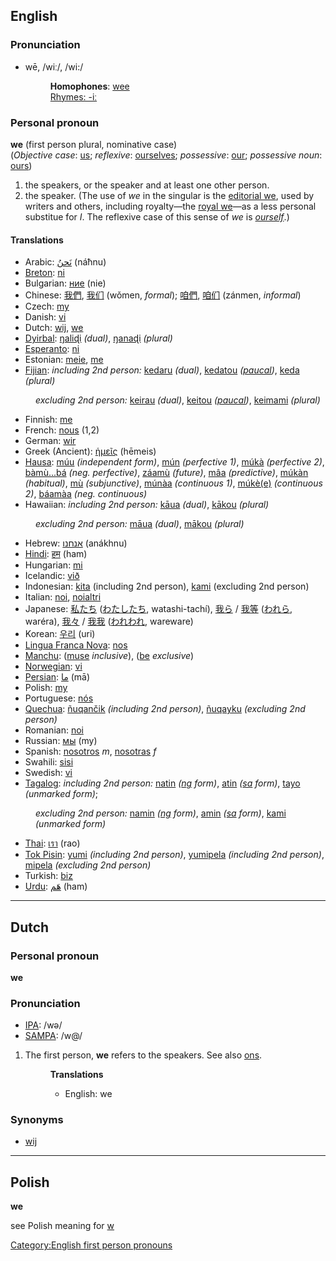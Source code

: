 ==English==
===Pronunciation===
*wē, /wiː/, /wi:/
*:'''Homophones''': [[wee]]
*:[[Rhymes:English:-iː|Rhymes: -iː]]

===Personal pronoun===
'''we''' (first person plural, nominative case)<br>
(''Objective case'': [[us]]; ''reflexive'': [[ourselves]]; ''possessive'': [[our]]; ''possessive noun'': [[ours]])

#the speakers, or the speaker and at least one other person.
#the speaker. (The use of ''we'' in the singular is the [[editorial we]], used by writers and others, including royalty—the [[royal we]]—as a less personal substitue for ''I''. The reflexive case of this sense of ''we'' is ''[[ourself]]''.)

====Translations====
*Arabic: [[نحن|نَحنُ]] (náħnu)
*[[Breton]]: [[ni]]
*Bulgarian: [[ние]] (nie)
*Chinese: [[我們]], [[我们]] (wǒmen, ''formal''); [[咱們]], [[咱们]] (zánmen, ''informal'')
*Czech: [[my]]
*Danish: [[vi]]
*Dutch: [[wij]], [[we#Dutch|we]]
*[[w:Dyirbal_language|Dyirbal]]: [[ŋaliɖi]] ''(dual)'', [[ŋanaɖi]] ''(plural)''
*[[Esperanto]]: [[ni]]
*Estonian: [[meie]], [[me]]
*[[Fijian]]: ''including 2nd person:'' [[kedaru]] ''(dual)'', [[kedatou]] ''([[paucal]])'', [[keda]] ''(plural)''
:''excluding 2nd person:'' [[keirau]] ''(dual)'', [[keitou]] ''([[paucal]])'', [[keimami]] ''(plural)''
*Finnish: [[me]]
*French: [[nous]] (1,2)
*German: [[wir]]
*Greek (Ancient): [[ἡμεῖς]] (hēmeis)
*[[Hausa]]: [[múu]] ''(independent form)'', [[mún]] ''(perfective 1)'', [[múkà]] ''(perfective 2)'', [[bàmù...bá]] ''(neg. perfective)'', [[záamù]] ''(future)'', [[mâa]] ''(predictive)'', [[múkàn]] ''(habitual)'', [[mù]] ''(subjunctive)'', [[múnàa]] ''(continuous 1)'', [[múkè(e)]] ''(continuous 2)'', [[báamàa]] ''(neg. continuous)''
*Hawaiian: ''including 2nd person:'' [[kāua]] ''(dual)'', [[kākou]] ''(plural)''
:''excluding 2nd person:'' [[māua]] ''(dual)'', [[mākou]] ''(plural)''
*Hebrew: [[אנחנו]] (anákhnu)
*[[Hindi]]: [[हम]] (ham)
*Hungarian: [[mi]]
*Icelandic: [[við]]
*Indonesian: [[kita]] (including 2nd person), [[kami]] (excluding 2nd person)
*Italian: [[noi]], [[noialtri]]
*Japanese: [[私たち]] ([[わたしたち]], watashi-tachí), [[我ら]] / [[我等]] ([[われら]], waréra), [[我々]] / [[我我]] ([[われわれ]], wareware)
*Korean: [[우리]] (uri)
*[[Lingua Franca Nova]]: [[nos]]
*[[Manchu]]: ([[muse]] ''inclusive''), ([[be]] ''exclusive'')
*[[Norwegian]]: [[vi]]
*[[Persian]]: [[ما]] (mā)
*Polish: [[my]]
*Portuguese: [[nós]]
*[[Quechua]]: [[ñuqančik]] ''(including 2nd person)'', [[ñuqayku]] ''(excluding 2nd person)''
*Romanian: [[noi]]
*Russian: [[мы]] (my)
*Spanish: [[nosotros]] ''m'', [[nosotras]] ''f''
*Swahili: [[sisi]]
*Swedish: [[vi]]
*[[Tagalog]]: ''including 2nd person:'' [[natin]] ''([[ng]] form)'', [[atin]] ''([[sa]] form)'', [[tayo]] ''(unmarked form)'';
:''excluding 2nd person:'' [[namin]] ''([[ng]] form)'', [[amin]] ''([[sa]] form)'', [[kami]] ''(unmarked form)''
*[[Thai]]: [[เรา]] (rao)
*[[Tok Pisin]]: [[yumi]] ''(including 2nd person)'', [[yumipela]] ''(including 2nd person)'', [[mipela]] ''(excluding 2nd person)''
*Turkish: [[biz]]
*[[Urdu]]:  [[هم|هَم]] (ham)

----

==Dutch==
===Personal pronoun===
'''we'''

===Pronunciation===
*[[w:IPA|IPA]]: /wə/
*[[w:SAMPA|SAMPA]]: /w@/

# The first person, '''we''' refers to the speakers. See also [[ons]].
#:'''Translations'''
#:*English: we

===Synonyms===
*[[wij]]

----

== Polish ==
'''we'''

see Polish meaning for [[w]]

[[Category:English first person pronouns]]